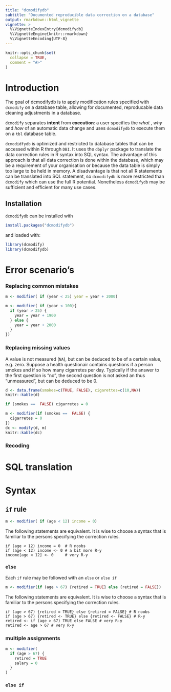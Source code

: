 ```yaml
---
title: "dcmodifydb"
subtitle: "Documented reproducible data correction on a database"
output: rmarkdown::html_vignette
vignette: >
  %\VignetteIndexEntry{dcmodifydb}
  %\VignetteEngine{knitr::rmarkdown}
  %\VignetteEncoding{UTF-8}
---
```


```r
knitr::opts_chunk$set(
  collapse = TRUE,
  comment = "#>"
)
```

# Introduction

The goal of dcmodifydb is to apply modification rules specified with `dcmodify` 
on a database table, allowing for documented, reproducable data cleaning adjustments
in a database.

`dcmodify` separates **intent** from **execution**: a user specifies the _what_
, _why_ and _how_ of an automatic data change and uses `dcmodifydb` to execute 
them on a `tbl` database table.

`dcmodidfydb` is optimized and restricted to database tables that can be accessed 
within R through `DBI`. It uses the `dbplyr` package to translate the 
data correction rules in R syntax into SQL syntax. The advantage of this 
approach is that all data correction is done within the database, which may be 
a requirement of your organisation or because the data table is simply too 
large to be held in memory. 
A disadvantage is that not all R statements can be translated into SQL statement,
so `dcmodifydb` is more restricted than `dcmodify` which can use the full R
potential. Nonetheless `dcmodifydb` may be sufficient and efficient for many
use cases.

## Installation

`dcmodifydb` can be installed with

```r
install.packages("dcmodifydb")
```
and loaded with:

```r
library(dcmodify)
library(dcmodifydb)
```

# Error scenario's

### Replacing common mistakes



```r
m <- modifier( if (year < 25) year = year + 2000)
```

```r
m <- modifier( if (year < 100){
  if (year > 25) {
    year = year + 1900
  } else {
    year = year + 2000
  }
})
```

### Replacing missing values

A value is not measured (`NA`), but can be deduced to be of a certain value, e.g. zero. Suppose a health questionair contains questions if a person smokes and if so how many cigarretes per day. 
Typically if the answer to the first question is "no", the second question is not asked an thus "unmeasured", but can be deduced to be 0.

```r
d <- data.frame(smokes=c(TRUE, FALSE), cigarettes=c(10,NA))
knitr::kable(d)
```


```r
if (smokes ==  FALSE) cigarretes = 0
```

```r
m <- modifier(if (smokes ==  FALSE) {
  cigarretes = 0
})
dc <- modify(d, m)
knitr::kable(dc)
```


### Recoding


# SQL translation


# Syntax 

## `if` rule

```r
m <- modifier( if (age < 12) income = 0)
```

The following statements are equivalent. It is wise to choose a syntax
that is familiar to the persons specifying the correction rules. 

```{eval=FALSE}
if (age < 12) income = 0  # R noobs
if (age < 12) income <- 0 # a bit more R-y
income[age < 12] <- 0     # very R-y
```

### `else`

Each `if` rule may be followed with an `else` or `else if`

```r
m <- modifier(if (age > 67) {retired = TRUE} else {retired = FALSE})
```

The following statements are equivalent. It is wise to choose a syntax
that is familiar to the persons specifying the correction rules. 

```{eval=FALSE}
if (age > 67) {retired = TRUE} else {retired = FALSE} # R noobs
if (age > 67) {retired <- TRUE} else {retired <- FALSE} # R-y
retired <- if (age > 67) TRUE else FALSE # very R-y
retired <- age > 67 # very R-y
```


### multiple assignments

```r
m <- modifier( 
  if (age > 67) {
    retired = TRUE
    salary = 0 
  }
)
```

### `else if`

